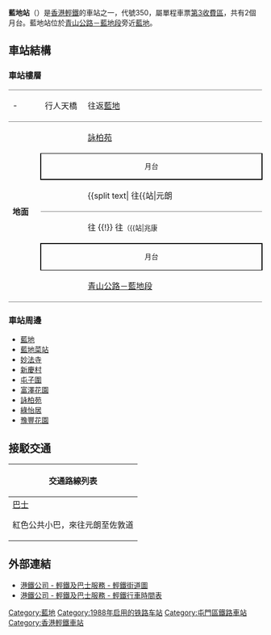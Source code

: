 {{Infobox station
|name = 藍地
|eng_name = Lam Tei
|linecolour={{輕鐵顏色|610}}
|linecolour2={{輕鐵顏色|614}}
|linecolour3={{輕鐵顏色|615}}
|linecolour4={{輕鐵顏色|751}}
|image = File:Lam Tei Stop 20210321 142425.jpg
|caption = 藍地站月台（2021年3月）
|borough = {{HKG}}[[新界|新界]][[屯門區|屯門區]]
|address = [[青山公路#藍地段|青山公路－藍地段]]近[[藍地|藍地]]
|coordinates = {{Coord|22|25|11.64|N|113|58|57|E|display=it|type:railwaystation}}
|elevation = 
|operator = [[香港鐵路有限公司|香港鐵路有限公司]]
|lines = {{香港輕鐵路綫|610}}{{香港輕鐵路綫|614}}{{香港輕鐵路綫|615}}{{香港輕鐵路綫|751}}
|distance = 
|platform = 2個[[側式月台|側式月台]]
|tracks = 2條
|connections = 
|farezone = [[輕鐵第3收費區|第3收費區]]
|structure = 地面車站
|hall = 
|depth = 
|levels = 
|interchange = 
|exits = 
|lift = 
|escalator = 
|shop = 
|architect = 
|architectural_style = 
|colour = 
|status = 使用中
|code = 350
|built = 
|opened = 1988年9月18日
|opening = 
|closed = 
|rebuilt = 
|former = 
|passengers = 
|first = {{collapsible list
 |title = 　
 |
{{香港輕鐵路綫|610}}
:往{{站|元朗||輕鐵}}：05:45
:往{{站|屯門碼頭}}：05:38<br />
{{香港輕鐵路綫|614}}
:往{{站|元朗||輕鐵}}：05:41
:往{{站|屯門碼頭}}：05:35<br />
{{香港輕鐵路綫|615}}
:往{{站|元朗||輕鐵}}：05:42
:往{{站|屯門碼頭}}：05:36<br />
{{香港輕鐵路綫|751}}
:往{{站|天逸}}：05:33
:往{{站|友愛}}：05:48
}}
|last = {{collapsible list
 |title = 　
 |
{{香港輕鐵路綫|610}}
:往{{站|元朗||輕鐵}}：00:53
:往{{站|屯門碼頭}}：01:02<br />
{{香港輕鐵路綫|614}}
:往{{站|元朗||輕鐵}}：00:59
:往{{站|屯門碼頭}}：00:53<br />
{{香港輕鐵路綫|615}}
:往{{站|元朗||輕鐵}}：00:53
:往{{站|屯門碼頭}}：00:45<br />
{{香港輕鐵路綫|751}}
:往{{站|天逸}}：00:51
:往{{站|友愛}}：01:14
}}
|adjacent = {{Adjacent stations|system=香港輕鐵
|line1=610|left1=兆康|right1=泥圍
|line2=614|left2=兆康|right2=泥圍
|line3=615|left3=兆康|right3=泥圍
|line4=751|left4=兆康|right4=泥圍}}
|other_services = 
|route_map = {{Routemap|inline=yes|legend=no|map=
uSTRg\uSTRf~~ ~~{{rmr|Licon=U|{{站|泥圍}}}}
uSTR\uSTR+BSl
uSTR\uSTR+BSl
uSTR+BSr\uSTR
uSTR+BSr\uSTR
uSTRg\uSTRf~~ ~~{{rmr|Licon=D|{{站|兆康||輕鐵}}}}
}}
}}
'''藍地站'''（{{lang-en|Lam Tei Stop}}）是[[香港輕鐵|香港輕鐵]]的車站之一，代號350，屬單程車票[[輕鐵第3收費區|第3收費區]]，共有2個月台。藍地站位於[[青山公路#藍地段|青山公路－藍地段]]旁近[[藍地|藍地]]。

==車站結構==
===車站樓層===
{|cellspacing=0 cellpadding=3
|-
|style="border-bottom:solid 1px gray;border-top:solid 1px gray;" width=55|-
|style="border-bottom:solid 1px gray;border-top:solid 1px gray;" width=80|行人天橋
|style="border-bottom:solid 1px gray;border-top:solid 1px gray;" width=400|往返[[藍地|藍地]]
|-
|style="border-bottom:solid 1px gray;" rowspan=8 valign=top|'''地面'''
|{{出}}
|[[詠柏苑|詠柏苑]]
|-
|style="border-top:solid 1px black;border-right:solid 2px black;border-left:solid 2px black;border-bottom:solid 2px black;font-size:smaller;" colspan=2  align=center|月台
|-
|style="border-bottom:solid 1px gray;"|
|style="border-bottom:solid 1px gray;"|{{split text|{{月台編號|LR|1}} {{香港輕鐵路綫|610}}{{香港輕鐵路綫|614}}{{香港輕鐵路綫|615}} 往{{站|元朗||輕鐵}} {{!}} {{香港輕鐵路綫|751}} 往{{站|天逸}}<small>（{{站|泥圍}}）</small>|{{arrow|R}}}}
|-
|{{arrow|L}}
|{{月台編號|LR|2}} {{香港輕鐵路綫|610}}{{香港輕鐵路綫|614}}{{香港輕鐵路綫|615}} 往{{站|屯門碼頭}} {{!}} {{香港輕鐵路綫|751}} 往{{站|友愛}}<small>（{{站|兆康||輕鐵}}）</small>
|-
|style="border-top:solid 2px black;border-right:solid 2px black;border-left:solid 2px black;border-bottom:solid 1px black;font-size:smaller;" colspan=2 align=center|月台
|-
|style="border-bottom:solid 1px gray;"|{{出}}
|style="border-bottom:solid 1px gray;"|[[青山公路#藍地段|青山公路－藍地段]]
|}

===車站周邊===
*[[藍地|藍地]]
*[[藍地菜站|藍地菜站]]
*[[妙法寺|妙法寺]]
*[[新慶村_(屯門區)|新慶村]]
*[[屯子圍|屯子圍]]
*[[富澤花園|富澤花園]]
*[[詠柏苑|詠柏苑]]
*[[綠怡居|綠怡居]]
*[[豫豐花園|豫豐花園]]

==接駁交通==
{| class="mw-collapsible mw-collapsed wikitable" style="background:white; margin: 0 auto; width: auto;" 
! 交通路線列表
|-
|
;[[香港巴士|巴士]]
{{九龍新界巴士簡單列表|53|63X|68A|258A|258P|261P|B2}}{{大嶼山巴士簡單列表|A34|NA37}}
{{過海隧道巴士簡單列表|960A|960B|960P|960X|N969}}
{{新界專線小巴簡單列表|606S}}
;紅色公共小巴，來往元朗至佐敦道
|}

== 外部連結 ==
{{Commonscat|Lam Tei Stop}}
* [http://www.mtr.com.hk/chi/lr_bus/stmap_index.html 港鐵公司 - 輕鐵及巴士服務 - 輕鐵街道圖]{{Wayback|url=http://www.mtr.com.hk/chi/lr_bus/stmap_index.html |date=20080403033121 }}
* [http://www.mtr.com.hk/chi/lr_bus/schedule/schedule_index.html 港鐵公司 - 輕鐵及巴士服務 - 輕鐵行車時間表]{{Wayback|url=http://www.mtr.com.hk/chi/lr_bus/schedule/schedule_index.html |date=20081029002605 }}

{{香港輕鐵610綫}}
{{香港輕鐵614綫}}
{{香港輕鐵615綫}}
{{香港輕鐵751綫}}
{{港鐵車站|LRT}}

[[Category:藍地|Category:藍地]]
[[Category:1988年启用的铁路车站|Category:1988年启用的铁路车站]]
[[Category:屯門區鐵路車站|Category:屯門區鐵路車站]]
[[Category:香港輕鐵車站|Category:香港輕鐵車站]]